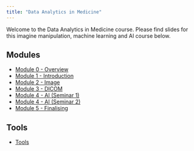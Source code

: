 ```yaml
---
title: "Data Analytics in Medicine"
---
```


Welcome to the Data Analytics in Medicine course. Please find slides for this imagine manipulation, machine learning and AI course below.

## Modules

<ul>
  <li><a href="module-0/0-overview.html" target="_blank">Module 0 - Overview</a></li>
  <li><a href="module-1/1-introduction.html" target="_blank">Module 1 - Introduction</a></li>
  <li><a href="module-2/2-images.html" target="_blank">Module 2 - Image</a></li>
  <li><a href="module-3/3-dicom.html" target="_blank">Module 3 - DICOM</a></li>
  <li><a href="module-4/4-1-making-ml.html" target="_blank">Module 4 - AI (Seminar 1)</a></li>
  <li><a href="module-4/4-2-evaluating-ml.html" target="_blank">Module 4 - AI (Seminar 2)</a></li>
  <li><a href="module-5/5-closing.html" target="_blank">Module 5 - Finalising</a></li>
</ul>

## Tools

<ul>
  <li><a href="tools/template.html" target="_blank">Tools</a></li>
</ul>
